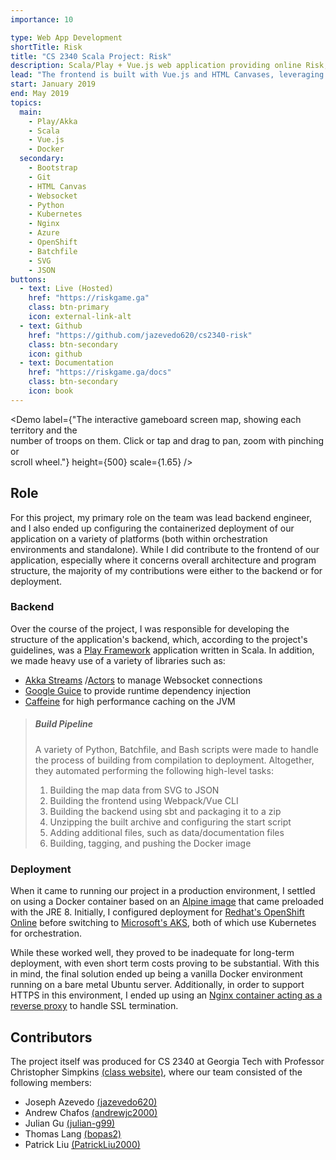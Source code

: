 ```yaml
---
importance: 10

type: Web App Development
shortTitle: Risk
title: "CS 2340 Scala Project: Risk"
description: Scala/Play + Vue.js web application providing online Risk, produced for CS 2340 with Professor Simpkins
lead: "The frontend is built with Vue.js and HTML Canvases, leveraging the Javascript canvas library <a href=\"https://konvajs.org/\" target=\"_blank\" rel=\"noopener\">Konva</a>, while the backend is built with Play Framework and Akka in Scala. The two sides communicate over a Websocket connection, and the backend features a <a href=\"https://riskgame.ga/docs#map-ingestion\" target=\"_blank\" rel=\"noopener\">custom SVG map ingestion pipeline</a> written in Python."
start: January 2019
end: May 2019
topics:
  main:
    - Play/Akka
    - Scala
    - Vue.js
    - Docker
  secondary:
    - Bootstrap
    - Git
    - HTML Canvas
    - Websocket
    - Python
    - Kubernetes
    - Nginx
    - Azure
    - OpenShift
    - Batchfile
    - SVG
    - JSON
buttons:
  - text: Live (Hosted)
    href: "https://riskgame.ga"
    class: btn-primary
    icon: external-link-alt
  - text: Github
    href: "https://github.com/jazevedo620/cs2340-risk"
    class: btn-secondary
    icon: github
  - text: Documentation
    href: "https://riskgame.ga/docs"
    class: btn-secondary
    icon: book
---
```



<Demo
  label={"The interactive gameboard screen map, showing each territory and the\
number of troops on them. Click or tap and drag to pan, zoom with pinching or\
scroll wheel."}
  height={500}
  scale={1.65} />

## Role

For this project, my primary role on the team was lead backend engineer, and I also ended up
configuring the containerized deployment of our application on a variety of platforms (both
within orchestration environments and standalone). While I did contribute to the frontend of
our application, especially where it concerns overall architecture and program structure, the
majority of my contributions were either to the backend or for deployment.

### <Icon name="database" className="mr-2" />Backend

Over the course of the project, I was responsible for developing the structure of the application's
backend, which, according to the project's guidelines, was a
[Play Framework](https://www.playframework.com/) application written
in Scala. In addition, we made heavy use of a variety of libraries such as:

- [Akka Streams](https://doc.akka.io/docs/akka/current/stream/index.html)
  /[Actors](https://doc.akka.io/docs/akka/current/index-actors.html)
to manage Websocket connections
- [Google Guice](https://github.com/google/guice) to
provide runtime dependency injection
- [Caffeine](https://github.com/ben-manes/caffeine) for high
performance caching on the JVM

>##### Build Pipeline
>
>A variety of Python, Batchfile, and Bash scripts were made to handle the process of building from
>compilation to deployment. Altogether, they automated performing the following high-level tasks:
>
>1. Building the map data from SVG to JSON
>2. Building the frontend using Webpack/Vue CLI
>3. Building the backend using sbt and packaging it to a zip
>4. Unzipping the built archive and configuring the start script
>5. Adding additional files, such as data/documentation files
>6. Building, tagging, and pushing the Docker image

### <Icon name="docker" className="mr-3" />Deployment

When it came to running our project in a production environment, I settled on using a Docker
container based on an [Alpine image](https://hub.docker.com/_/openjdk)
that came preloaded with the JRE 8. Initially, I configured deployment for
[Redhat's OpenShift Online](https://www.openshift.com/products/online/)
before switching to [Microsoft's AKS](https://docs.microsoft.com/en-us/azure/aks/),
both of which use Kubernetes for orchestration.

While these worked well, they proved to be inadequate for long-term deployment, with even
short term costs proving to be substantial. With this in mind, the final solution ended
up being a vanilla Docker environment running on a bare metal Ubuntu server. Additionally,
in order to support HTTPS in this environment, I ended up using an [Nginx container acting as
a reverse proxy](https://github.com/jwilder/nginx-proxy)
to handle SSL termination.

## Contributors

The project itself was produced for CS 2340 at Georgia Tech with Professor Christopher
Simpkins [(class website)](https://cs2340.gitlab.io/),
where our team consisted of the following members:

- Joseph Azevedo [(jazevedo620)](https://github.com/jazevedo620)
- Andrew Chafos [(andrewjc2000)](https://github.com/andrewjc2000)
- Julian Gu [(julian-g99)](https://github.com/julian-g99)
- Thomas Lang [(bopas2)](https://github.com/bopas2)
- Patrick Liu [(PatrickLiu2000)](https://github.com/PatrickLiu2000)
